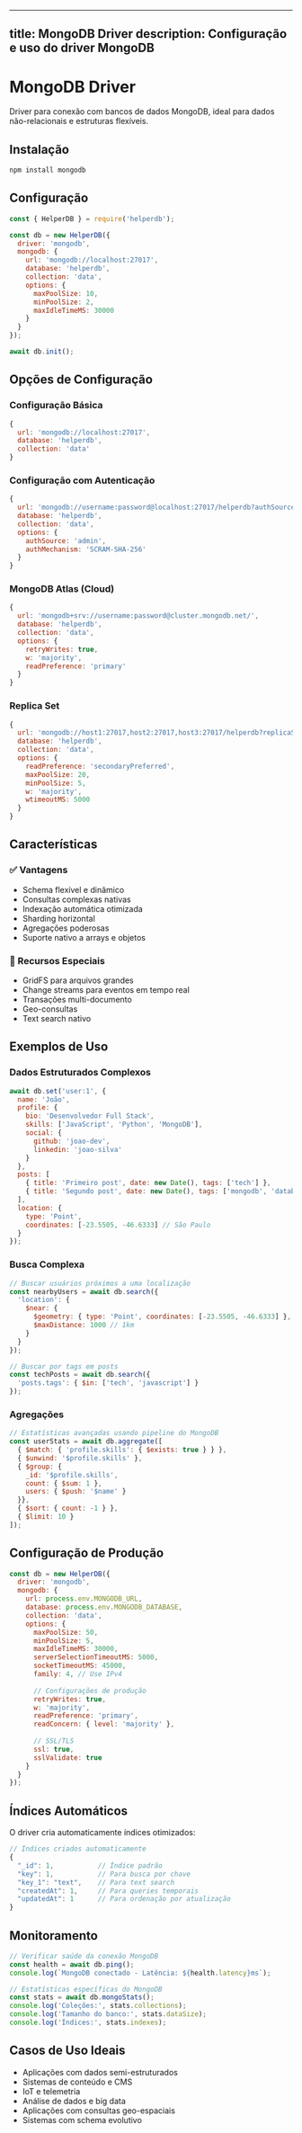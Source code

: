
---
title: MongoDB Driver
description: Configuração e uso do driver MongoDB
---

# MongoDB Driver

Driver para conexão com bancos de dados MongoDB, ideal para dados não-relacionais e estruturas flexíveis.

## Instalação

```bash
npm install mongodb
```

## Configuração

```javascript
const { HelperDB } = require('helperdb');

const db = new HelperDB({
  driver: 'mongodb',
  mongodb: {
    url: 'mongodb://localhost:27017',
    database: 'helperdb',
    collection: 'data',
    options: {
      maxPoolSize: 10,
      minPoolSize: 2,
      maxIdleTimeMS: 30000
    }
  }
});

await db.init();
```

## Opções de Configuração

### Configuração Básica
```javascript
{
  url: 'mongodb://localhost:27017',
  database: 'helperdb',
  collection: 'data'
}
```

### Configuração com Autenticação
```javascript
{
  url: 'mongodb://username:password@localhost:27017/helperdb?authSource=admin',
  database: 'helperdb',
  collection: 'data',
  options: {
    authSource: 'admin',
    authMechanism: 'SCRAM-SHA-256'
  }
}
```

### MongoDB Atlas (Cloud)
```javascript
{
  url: 'mongodb+srv://username:password@cluster.mongodb.net/',
  database: 'helperdb',
  collection: 'data',
  options: {
    retryWrites: true,
    w: 'majority',
    readPreference: 'primary'
  }
}
```

### Replica Set
```javascript
{
  url: 'mongodb://host1:27017,host2:27017,host3:27017/helperdb?replicaSet=myReplSet',
  database: 'helperdb',
  collection: 'data',
  options: {
    readPreference: 'secondaryPreferred',
    maxPoolSize: 20,
    minPoolSize: 5,
    w: 'majority',
    wtimeoutMS: 5000
  }
}
```

## Características

### ✅ Vantagens
- Schema flexível e dinâmico
- Consultas complexas nativas
- Indexação automática otimizada
- Sharding horizontal
- Agregações poderosas
- Suporte nativo a arrays e objetos

### 🚀 Recursos Especiais
- GridFS para arquivos grandes
- Change streams para eventos em tempo real
- Transações multi-documento
- Geo-consultas
- Text search nativo

## Exemplos de Uso

### Dados Estruturados Complexos
```javascript
await db.set('user:1', {
  name: 'João',
  profile: {
    bio: 'Desenvolvedor Full Stack',
    skills: ['JavaScript', 'Python', 'MongoDB'],
    social: {
      github: 'joao-dev',
      linkedin: 'joao-silva'
    }
  },
  posts: [
    { title: 'Primeiro post', date: new Date(), tags: ['tech'] },
    { title: 'Segundo post', date: new Date(), tags: ['mongodb', 'database'] }
  ],
  location: {
    type: 'Point',
    coordinates: [-23.5505, -46.6333] // São Paulo
  }
});
```

### Busca Complexa
```javascript
// Buscar usuários próximos a uma localização
const nearbyUsers = await db.search({
  'location': {
    $near: {
      $geometry: { type: 'Point', coordinates: [-23.5505, -46.6333] },
      $maxDistance: 1000 // 1km
    }
  }
});

// Buscar por tags em posts
const techPosts = await db.search({
  'posts.tags': { $in: ['tech', 'javascript'] }
});
```

### Agregações
```javascript
// Estatísticas avançadas usando pipeline do MongoDB
const userStats = await db.aggregate([
  { $match: { 'profile.skills': { $exists: true } } },
  { $unwind: '$profile.skills' },
  { $group: { 
    _id: '$profile.skills', 
    count: { $sum: 1 },
    users: { $push: '$name' }
  }},
  { $sort: { count: -1 } },
  { $limit: 10 }
]);
```

## Configuração de Produção

```javascript
const db = new HelperDB({
  driver: 'mongodb',
  mongodb: {
    url: process.env.MONGODB_URL,
    database: process.env.MONGODB_DATABASE,
    collection: 'data',
    options: {
      maxPoolSize: 50,
      minPoolSize: 5,
      maxIdleTimeMS: 30000,
      serverSelectionTimeoutMS: 5000,
      socketTimeoutMS: 45000,
      family: 4, // Use IPv4
      
      // Configurações de produção
      retryWrites: true,
      w: 'majority',
      readPreference: 'primary',
      readConcern: { level: 'majority' },
      
      // SSL/TLS
      ssl: true,
      sslValidate: true
    }
  }
});
```

## Índices Automáticos

O driver cria automaticamente índices otimizados:

```javascript
// Índices criados automaticamente
{
  "_id": 1,           // Índice padrão
  "key": 1,           // Para busca por chave
  "key_1": "text",    // Para text search
  "createdAt": 1,     // Para queries temporais
  "updatedAt": 1      // Para ordenação por atualização
}
```

## Monitoramento

```javascript
// Verificar saúde da conexão MongoDB
const health = await db.ping();
console.log(`MongoDB conectado - Latência: ${health.latency}ms`);

// Estatísticas específicas do MongoDB
const stats = await db.mongoStats();
console.log('Coleções:', stats.collections);
console.log('Tamanho do banco:', stats.dataSize);
console.log('Índices:', stats.indexes);
```

## Casos de Uso Ideais

- Aplicações com dados semi-estruturados
- Sistemas de conteúdo e CMS
- IoT e telemetria
- Análise de dados e big data
- Aplicações com consultas geo-espaciais
- Sistemas com schema evolutivo
